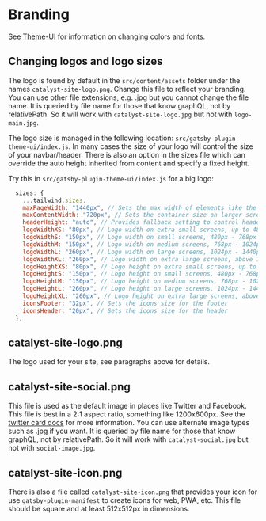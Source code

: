 <SEO
  title="Branding"
  description="Site branding including logos, colors, and fonts is easily modified in Gatsby Theme Catalyst. Gatsby Theme Catalyst is an opinionated set of integrated themes and starters to accelerate your next Gatsby project."
/>

# Branding

See [Theme-UI](docs/theme-ui) for information on changing colors and fonts.

## Changing logos and logo sizes

The logo is found by default in the `src/content/assets` folder under the names `catalyst-site-logo.png`. Change this file to reflect your branding. You can use other file extensions, e.g. .jpg but you cannot change the file name. It is queried by file name for those that know graphQL, not by relativePath. So it will work with `catalyst-site-logo.jpg` but not with `logo-main.jpg`.

The logo size is managed in the following location: `src/gatsby-plugin-theme-ui/index.js`. In many cases the size of your logo will control the size of your navbar/header. There is also an option in the sizes file which can override the auto height inherited from content and specify a fixed height.

Try this in `src/gatsby-plugin-theme-ui/index.js` for a big logo:

```js
  sizes: {
    ...tailwind.sizes,
    maxPageWidth: "1440px", // Sets the max width of elements like the header/footer on really large screens
    maxContentWidth: "720px", // Sets the container size on larger screens, e.g. tablets and laptops
    headerHeight: "auto", // Provides fallback setting to control header height
    logoWidthXS: "80px", // Logo width on extra small screens, up to 480px
    logoWidthS: "150px", // Logo width on small screens, 480px - 768px
    logoWidthM: "150px", // Logo width on medium screens, 768px - 1024px
    logoWidthL: "260px", // Logo width on large screens, 1024px - 1440px
    logoWidthXL: "260px", // Logo width on extra large screens, above 1440px
    logoHeightXS: "80px", // Logo height on extra small screens, up to 480px
    logoHeightS: "150px", // Logo height on small screens, 480px - 768px
    logoHeightM: "150px", // Logo height on medium screens, 768px - 1024px
    logoHeightL: "260px", // Logo height on large screens, 1024px - 1440px
    logoHeightXL: "260px", // Logo height on extra large screens, above 1440px
    iconsFooter: "32px", // Sets the icons size for the footer
    iconsHeader: "20px", // Sets the icons size for the header
  },
```

## catalyst-site-logo.png

The logo used for your site, see paragraphs above for details.

## catalyst-site-social.png

This file is used as the default image in places like Twitter and Facebook. This file is best in a 2:1 aspect ratio, something like 1200x600px. See the [twitter card docs](https://developer.twitter.com/en/docs/tweets/optimize-with-cards/overview/summary-card-with-large-image) for more information. You can use alternate image types such as .jpg if you want. It is queried by file name for those that know graphQL, not by relativePath. So it will work with `catalyst-social.jpg` but not with `social-image.jpg`.

## catalyst-site-icon.png

There is also a file called `catalyst-site-icon.png` that provides your icon for use `gatsby-plugin-manifest` to create icons for web, PWA, etc. This file should be square and at least 512x512px in dimensions.

